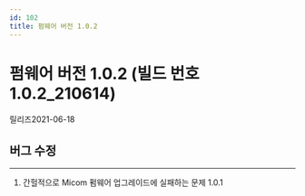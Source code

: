 ```yaml
---
id: 102
title: 펌웨어 버전 1.0.2
---
```


# 펌웨어 버전 1.0.2 (빌드 번호 1.0.2_210614)

릴리즈<Separator/>2021-06-18

## 버그 수정

---

<BugLists>

1. 간헐적으로 Micom 펌웨어 업그레이드에 실패하는 문제 <Badge>1.0.1</Badge>

</BugLists>